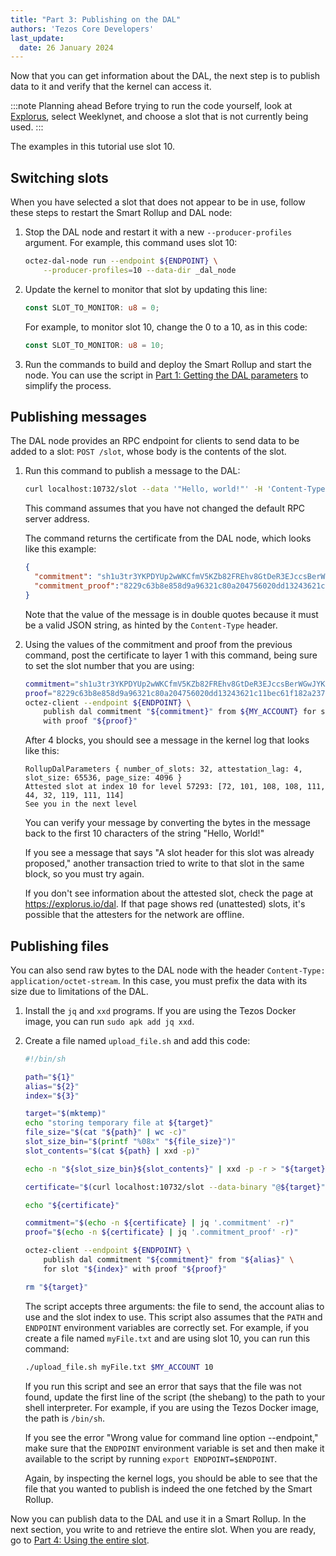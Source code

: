 ```yaml
---
title: "Part 3: Publishing on the DAL"
authors: 'Tezos Core Developers'
last_update:
  date: 26 January 2024
---
```


Now that you can get information about the DAL, the next step is to publish data to it and verify that the kernel can access it.

:::note Planning ahead
Before trying to run the code yourself, look at [Explorus](https://explorus.io/dal), select Weeklynet, and choose a slot that is not currently being used.
:::

The examples in this tutorial use slot 10.

## Switching slots

When you have selected a slot that does not appear to be in use, follow these steps to restart the Smart Rollup and DAL node:

1. Stop the DAL node and restart it with a new `--producer-profiles` argument.
For example, this command uses slot 10:

   ```bash
   octez-dal-node run --endpoint ${ENDPOINT} \
       --producer-profiles=10 --data-dir _dal_node
   ```

1. Update the kernel to monitor that slot by updating this line:

   ```rust
   const SLOT_TO_MONITOR: u8 = 0;
   ```

   For example, to monitor slot 10, change the 0 to a 10, as in this code:

   ```rust
   const SLOT_TO_MONITOR: u8 = 10;
   ```

1. Run the commands to build and deploy the Smart Rollup and start the node.
You can use the script in [Part 1: Getting the DAL parameters](./get-dal-params) to simplify the process.

## Publishing messages

The DAL node provides an RPC endpoint for clients to send data to be added to a slot: `POST /slot`, whose body is the contents of the slot.

1. Run this command to publish a message to the DAL:

   ```bash
   curl localhost:10732/slot --data '"Hello, world!"' -H 'Content-Type: application/json'
   ```

   This command assumes that you have not changed the default RPC server address.

   The command returns the certificate from the DAL node, which looks like this example:

   ```json
   {
     "commitment": "sh1u3tr3YKPDYUp2wWKCfmV5KZb82FREhv8GtDeR3EJccsBerWGwJYKufsDNH8rk4XqGrXdooZ",
     "commitment_proof":"8229c63b8e858d9a96321c80a204756020dd13243621c11bec61f182a23714cf6e0985675fff45f1164657ad0c7b9418"
   }
   ```

   Note that the value of the message is in double quotes because it must be a valid JSON string, as hinted by the `Content-Type` header.

1. Using the values of the commitment and proof from the previous command, post the certificate to layer 1 with this command, being sure to set the slot number that you are using:

   ```bash
   commitment="sh1u3tr3YKPDYUp2wWKCfmV5KZb82FREhv8GtDeR3EJccsBerWGwJYKufsDNH8rk4XqGrXdooZ"
   proof="8229c63b8e858d9a96321c80a204756020dd13243621c11bec61f182a23714cf6e0985675fff45f1164657ad0c7b9418"
   octez-client --endpoint ${ENDPOINT} \
       publish dal commitment "${commitment}" from ${MY_ACCOUNT} for slot 10 \
       with proof "${proof}"
   ```

   After 4 blocks, you should see a message in the kernel log that looks like this:

   ```
   RollupDalParameters { number_of_slots: 32, attestation_lag: 4, slot_size: 65536, page_size: 4096 }
   Attested slot at index 10 for level 57293: [72, 101, 108, 108, 111, 44, 32, 119, 111, 114]
   See you in the next level
   ```

   You can verify your message by converting the bytes in the message back to the first 10 characters of the string "Hello, World!"

   If you see a message that says "A slot header for this slot was already proposed," another transaction tried to write to that slot in the same block, so you must try again.

   If you don't see information about the attested slot, check the page at https://explorus.io/dal.
   If that page shows red (unattested) slots, it's possible that the attesters for the network are offline.

## Publishing files

You can also send raw bytes to the DAL node with the header `Content-Type: application/octet-stream`.
In this case, you must prefix the data with its size due to limitations of the DAL.

1. Install the `jq` and `xxd` programs.
If you are using the Tezos Docker image, you can run `sudo apk add jq xxd`.

1. Create a file named `upload_file.sh` and add this code:

   ```bash
   #!/bin/sh

   path="${1}"
   alias="${2}"
   index="${3}"

   target="$(mktemp)"
   echo "storing temporary file at ${target}"
   file_size="$(cat "${path}" | wc -c)"
   slot_size_bin="$(printf "%08x" "${file_size}")"
   slot_contents="$(cat ${path} | xxd -p)"

   echo -n "${slot_size_bin}${slot_contents}" | xxd -p -r > "${target}"

   certificate="$(curl localhost:10732/slot --data-binary "@${target}" -H 'Content-Type: application/octet-stream')"

   echo "${certificate}"

   commitment="$(echo -n ${certificate} | jq '.commitment' -r)"
   proof="$(echo -n ${certificate} | jq '.commitment_proof' -r)"

   octez-client --endpoint ${ENDPOINT} \
       publish dal commitment "${commitment}" from "${alias}" \
       for slot "${index}" with proof "${proof}"

   rm "${target}"
   ```

   The script accepts three arguments: the file to send, the account alias to use and the slot index to use.
   This script also assumes that the `PATH` and `ENDPOINT` environment variables are correctly set.
   For example, if you create a file named `myFile.txt` and are using slot 10, you can run this command:

   ```bash
   ./upload_file.sh myFile.txt $MY_ACCOUNT 10
   ```

   If you run this script and see an error that says that the file was not found, update the first line of the script (the shebang) to the path to your shell interpreter.
   For example, if you are using the Tezos Docker image, the path is `/bin/sh`.

   If you see the error "Wrong value for command line option --endpoint," make sure that the `ENDPOINT` environment variable is set and then make it available to the script by running `export ENDPOINT=$ENDPOINT`.

   Again, by inspecting the kernel logs, you should be able to see that the file that you wanted to publish is indeed the one fetched by the Smart Rollup.

Now you can publish data to the DAL and use it in a Smart Rollup.
In the next section, you write to and retrieve the entire slot.
When you are ready, go to [Part 4: Using the entire slot](./using-full-slot).
